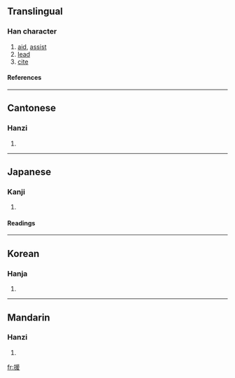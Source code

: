 ==Translingual==
===Han character===
{{Han char|rn=64|rad=手|as=09|sn=12|four=5204<sub>7</sub>|canj=手月一水 (QBME)}}
# [[aid]], [[assist]]
# [[lead]]
# [[cite]]
====References====
{{Han ref|kx=0445.020|dkj=12407|dj=0795.180|hdz=31921.050|uh=63F4|ud=25588|bh=B4A9|bd=46249}}
----
==Cantonese==
===Hanzi===
{{yue-hanzi|jyut=|y=yun4, wun4}}
# {{defn|Cantonese}}
----
==Japanese==
===Kanji===
{{ja-kanji|grade=|rs=手09}}
# {{defn|Japanese}} 
====Readings====
{{ja-readings|on=[[えん]] (en)|kun=[[たすける]] (tasukeru), [[ひく]] (hiku), [[たすけ]] (tasuke)}}
----
==Korean==
===Hanja===
{{ko-hanja|hangeul=[[원]]|eumhun=|rv=won|mr=wŏn|y=wen}}
# {{defn|Korean}}
----
==Mandarin==
===Hanzi===
{{cmn-hanzi|pin=[[jiàn]] (jian4), [[yuán]] (yuan2)|wg=chien<sup>4</sup>, yüan<sup>2</sup>}}
# {{defn|Mandarin}}

[[fr:援]]